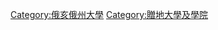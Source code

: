 {{Cat main|俄亥俄州立大学}}
{{Commons cat|Ohio State University}}
[[Category:俄亥俄州大學|Category:俄亥俄州大學]]
[[Category:贈地大學及學院|Category:贈地大學及學院]]